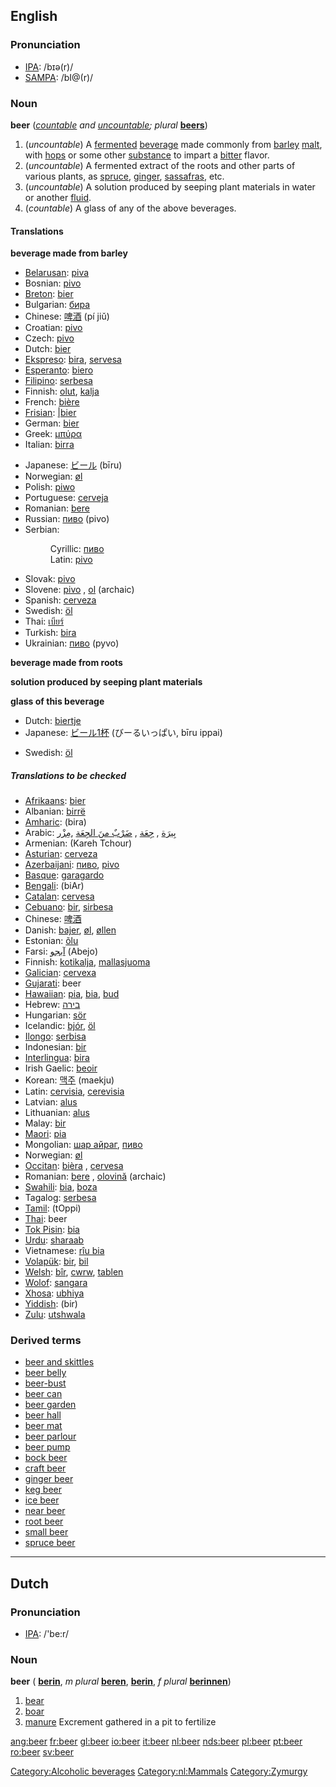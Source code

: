 {{Wikipedia}}
==English==
===Pronunciation===
*[[IPA]]: /bɪə(r)/
*[[SAMPA]]: /bI@(r)/

===Noun===
'''beer''' (''[[countable]] and [[uncountable]]; plural'' '''[[beers]]''')

#(''uncountable'') A [[ferment]]ed [[beverage]] made commonly from [[barley]] [[malt]], with [[hop]]s or some other [[substance]] to impart a [[bitter]] flavor.
#(''uncountable'') A fermented extract of the roots and other parts of various plants, as [[spruce]], [[ginger]], [[sassafras]], etc.
#(''uncountable'') A solution produced by seeping plant materials in water or another [[fluid]].
#(''countable'') A glass of any of the above beverages.

====Translations====
'''beverage made from barley'''
{{top}}
*[[Belarusan]]: [[piva]]
*Bosnian: [[pivo#Bosnian|pivo]] {{n}}
*[[Breton]]: [[bier#Breton|bier]] {{m}}
*Bulgarian: [[бира]] {{f}}
*Chinese: [[啤酒]] (pí jiǔ)
*Croatian: [[pivo#Croatian|pivo]] {{n}}
*Czech: [[pivo]]
*Dutch: [[bier#Dutch|bier]] {{n}}
*[[Ekspreso]]: [[bira]], [[servesa]]
*[[Esperanto]]: [[biero]]
*[[Filipino]]: [[serbesa]]
*Finnish: [[olut]], [[kalja]]
*French: [[bière]] {{f}}
*[[Frisian]]: [[bier#Frisian||bier]]
*German: [[Bier#German|bier]] {{n}}
*Greek: [[μπύρα]] {{f}}
*Italian: [[birra]] {{f}}
{{mid}}
*Japanese:  [[ビール]] (bīru)
*Norwegian: [[øl]]
*Polish: [[piwo]] {{n}}
*Portuguese: [[cerveja]]
*Romanian: [[bere]] {{f}}
*Russian: [[пиво]] {{n}} (pivo)
*Serbian:
*:Cyrillic: [[пиво#Serbian|пиво]] {{n}}
*:Latin: [[pivo#Serbian|pivo]] {{n}}
*Slovak: [[pivo]]
*Slovene: [[pivo]] {{n}}, [[ol]] {{m}} (archaic)
*Spanish: [[cerveza]] {{f}}
*Swedish: [[öl]] {{n}}
*Thai: [[เบียร์]]
*Turkish: [[bira]]
*Ukrainian: [[пиво]] {{n}} (pyvo)
{{bottom}}

'''beverage made from roots'''
{{top}}
{{mid}}
{{bottom}}

'''solution produced by seeping plant materials'''
{{top}}
{{mid}}
{{bottom}}

'''glass of this beverage'''
{{top}}
*Dutch: [[biertje]] {{n}}
*Japanese: [[ビール1杯]] (びーるいっぱい, bīru ippai)
{{mid}}
*Swedish: [[öl]] {{c}}
{{bottom}}

=====Translations to be checked=====
<!--Remove this section once all of the translations below have been moved into the tables above.-->
{{checktrans}}

*[[Afrikaans]]: [[bier#Afrikaans|bier]]
*Albanian: [[birrë]]
*[[Amharic]]: (bira)
*Arabic: [[بيرة|بِيرَة]] , [[جعة|جِعَة]] , [[ضرب من الجعة|ضَرْبٌ منَ الجِعَة]] ,[[مزر|مِزْر]] 
*Armenian: (Kareh Tchour)
*[[Asturian]]: [[cerveza]]
*[[Azerbaijani]]: [[пиво]], [[pivo]] 
*[[Basque]]: [[garagardo]]
*[[Bengali]]: (biAr)
*[[Catalan]]: [[cervesa]] {{f}}
*[[Cebuano]]: [[bir]], [[sirbesa]]
*Chinese: [[啤酒]]
*Danish: [[bajer]], [[øl]], [[øllen]]
*Estonian: [[õlu]]
*Farsi: [[ابجو|آبجو]] (Abejo)
*Finnish: [[kotikalja]], [[mallasjuoma]]
*[[Galician]]: [[cervexa]]
*[[Gujarati]]: beer
*[[Hawaiian]]: [[pia]], [[bia]], [[bud]] 
*Hebrew: [[בירה]] {{f}}
*Hungarian: [[sör]]
*Icelandic: [[bjór]], [[öl]]
*[[Ilongo]]: [[serbisa]]
*Indonesian: [[bir]]
*[[Interlingua]]: [[bira]]
*Irish Gaelic: [[beoir]]
*Korean: [[맥주]] (maekju)
*Latin: [[cervisia]], [[cerevisia]]
*Latvian: [[alus]]
*Lithuanian: [[alus]]
*Malay: [[bir]]
*[[Maori]]: [[pia#Maori|pia]]
*Mongolian: [[шар айраг]], [[пиво]]
*Norwegian: [[øl]]
*[[Occitan]]: [[bièra]] {{f}}, [[cervesa]] {{f}} 
*Romanian: [[bere#Romanian|bere]] {{f}}, [[olovină]] {{f}} (archaic)
*[[Swahili]]: [[bia]], [[boza]]
*Tagalog: [[serbesa]]
*[[Tamil]]: (tOppi)
*[[Thai]]: beer
*[[Tok Pisin]]: [[bia]]
*[[Urdu]]: [[sharaab]]
*Vietnamese: [[r­îu bia]]
*[[Volapük]]: [[bir]], [[bil]]
*[[Welsh]]: [[bîr]], [[cwrw]], [[tablen]]
*[[Wolof]]: [[sangara]]
*[[Xhosa]]: [[ubhiya]]
*[[Yiddish]]: (bir)
*[[Zulu]]: [[utshwala]]

===Derived terms===
*[[beer and skittles]]
*[[beer belly]]
*[[beer-bust]]
*[[beer can]]
*[[beer garden]]
*[[beer hall]]
*[[beer mat]]
*[[beer parlour]]
*[[beer pump]]
*[[bock beer]]
*[[craft beer]]
*[[ginger beer]]
*[[keg beer]]
*[[ice beer]]
*[[near beer]]
*[[root beer]]
*[[small beer]]
*[[spruce beer]]

[[Category:Alcoholic beverages]]

----
==Dutch==
[[Category:nl:Mammals]]
===Pronunciation===
*[[w:IPA|IPA]]: /'be:r/

===Noun===
'''beer''' {{m}} ({{f}} '''[[berin]]''', ''m plural'' '''[[beren]]''', {{f}} '''[[berin]]''', ''f plural'' '''[[berinnen]]''')

#[[bear]]
#[[boar]]
#[[manure]] Excrement gathered in a pit to fertilize

[[Category:Zymurgy]]

[[ang:beer]]
[[fr:beer]]
[[gl:beer]]
[[io:beer]]
[[it:beer]]
[[nl:beer]]
[[nds:beer]]
[[pl:beer]]
[[pt:beer]]
[[ro:beer]]
[[sv:beer]]